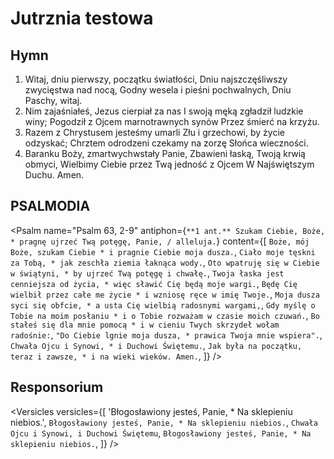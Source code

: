 # Jutrznia testowa

<OpeningVersicle />

## Hymn

1. Witaj, dniu pierwszy, początku światłości,
   Dniu najszczęśliwszy zwycięstwa nad nocą,
   Godny wesela i pieśni pochwalnych,
   Dniu Paschy, witaj.
2. Nim zajaśniałeś, Jezus cierpiał za nas
   I swoją męką zgładził ludzkie winy;
   Pogodził z Ojcem marnotrawnych synów
   Przez śmierć na krzyżu.
3. Razem z Chrystusem jesteśmy umarli
   Złu i grzechowi, by życie odzyskać;
   Chrztem odrodzeni czekamy na zorzę
   Słońca wieczności.
4. Baranku Boży, zmartwychwstały Panie,
   Zbawieni łaską, Twoją krwią obmyci,
   Wielbimy Ciebie przez Twą jedność z Ojcem
   W Najświętszym Duchu. Amen.

## PSALMODIA

<Psalm
  name="Psalm 63, 2-9"
  antiphon={`**1 ant.** Szukam Ciebie, Boże, * pragnę ujrzeć Twą potęgę, Panie, / alleluja.`}
  content={[
    `Boże, mój Boże, szukam Ciebie *
i pragnie Ciebie moja dusza.`,
    `Ciało moje tęskni za Tobą, *
jak zeschła ziemia łaknąca wody.`,
    `Oto wpatruję się w Ciebie w świątyni, *
by ujrzeć Twą potęgę i chwałę.`,
    `Twoja łaska jest cenniejsza od życia, *
więc sławić Cię będą moje wargi.`,
    `Będę Cię wielbił przez całe me życie *
i wzniosę ręce w imię Twoje.`,
    `Moja dusza syci się obfcie, *
a usta Cię wielbią radosnymi wargami,`,
    `Gdy myślę o Tobie na moim posłaniu *
i o Tobie rozważam w czasie moich czuwań.`,
    `Bo stałeś się dla mnie pomocą *
i w cieniu Twych skrzydeł wołam radośnie:`,
    `"Do Ciebie lgnie moja dusza, *
prawica Twoja mnie wspiera".`,
    `Chwała Ojcu i Synowi, *
i Duchowi Świętemu.`,
    `Jak była na początku, teraz i zawsze, *
i na wieki wieków. Amen.`,
  ]}
/>

## Responsorium

<Versicles
  versicles={[
    'Błogosławiony jesteś, Panie, * Na sklepieniu niebios.',
    `Błogosławiony jesteś, Panie, * Na sklepieniu niebios.`,
    `Chwała Ojcu i Synowi, i Duchowi Świętemu`,
    `Błogosławiony jesteś, Panie, * Na sklepieniu niebios.`,
  ]}
/>

<OurFather />
<BlessingAndConcludingVersicle />
